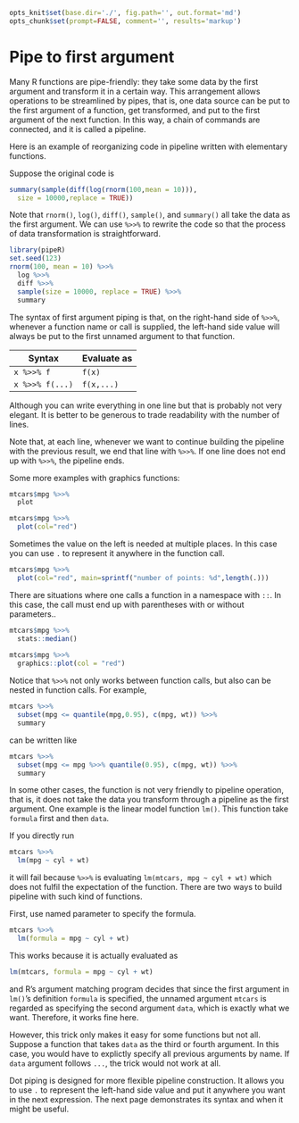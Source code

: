 ```r
opts_knit$set(base.dir='./', fig.path='', out.format='md')
opts_chunk$set(prompt=FALSE, comment='', results='markup')
```

# Pipe to first argument

Many R functions are pipe-friendly: they take some data by the first argument and transform it in a certain way. This arrangement allows operations to be streamlined by pipes, that is, one data source can be put to the first argument of a function, get transformed, and put to the first argument of the next function. In this way, a chain of commands are connected, and it is called a pipeline.

Here is an example of reorganizing code in pipeline written with elementary functions.

Suppose the original code is

```r
summary(sample(diff(log(rnorm(100,mean = 10))),
  size = 10000,replace = TRUE))
```

Note that `rnorm()`, `log()`, `diff()`, `sample()`, and `summary()` all take the data as the first argument. We can use `%>>%` to rewrite the code so that the process of data transformation is straightforward.

```r
library(pipeR)
set.seed(123)
rnorm(100, mean = 10) %>>%
  log %>>%
  diff %>>%
  sample(size = 10000, replace = TRUE) %>>%
  summary
```

The syntax of first argument piping is that, on the right-hand side of `%>>%`, whenever a function name or call is supplied, the left-hand side value will always be put to the first unnamed argument to that function.

| Syntax | Evaluate as |
|--------|-------------|
|`x %>>% f`| `f(x)` |
|`x %>>% f(...)`| `f(x,...)` |

Although you can write everything in one line but that is probably not very elegant. It is better to be generous to trade readability with the number of lines. 

Note that, at each line, whenever we want to continue building the pipeline with the previous result, we end that line with `%>>%`. If one line does not end up with `%>>%`, the pipeline ends.

Some more examples with graphics functions:

```r
mtcars$mpg %>>%
  plot
```

```r
mtcars$mpg %>>%
  plot(col="red")
```

Sometimes the value on the left is needed at multiple places. In this case you can use `.` to represent it anywhere in the function call.

```r
mtcars$mpg %>>%
  plot(col="red", main=sprintf("number of points: %d",length(.)))
```

There are situations where one calls a function in a namespace with `::`. In this case, the call must end up with parentheses with or without parameters..

```r
mtcars$mpg %>>%
  stats::median()
  
mtcars$mpg %>>%
  graphics::plot(col = "red")
```

Notice that `%>>%` not only works between function calls, but also can be nested in function calls. For example,

```r
mtcars %>>%
  subset(mpg <= quantile(mpg,0.95), c(mpg, wt)) %>>%
  summary
```

can be written like 

```r
mtcars %>>%
  subset(mpg <= mpg %>>% quantile(0.95), c(mpg, wt)) %>>%
  summary
```

In some other cases, the function is not very friendly to pipeline operation, that is, it does not take the data you transform through a pipeline as the first argument. One example is the linear model function `lm()`. This function take `formula` first and then `data`.

If you directly run

```r
mtcars %>>%
  lm(mpg ~ cyl + wt)
```

it will fail because `%>>%` is evaluating `lm(mtcars, mpg ~ cyl + wt)` which does not fulfil the expectation of the function. There are two ways to build pipeline with such kind of functions.

First, use named parameter to specify the formula.

```r
mtcars %>>%
  lm(formula = mpg ~ cyl + wt)
```

This works because it is actually evaluated as 

```r
lm(mtcars, formula = mpg ~ cyl + wt)
```

and R's argument matching program decides that since the first argument in `lm()`'s definition `formula` is specified, the unnamed argument `mtcars` is regarded as specifying the second argument `data`, which is exactly what we want. Therefore, it works fine here.

However, this trick only makes it easy for some functions but not all. Suppose a function that takes `data` as the third or fourth argument. In this case, you would have to explictly specify all previous arguments by name. If `data` argument follows `...`, the trick would not work at all.

Dot piping is designed for more flexible pipeline construction. It allows you to use `.` to represent the left-hand side value and put it anywhere you want in the next expression. The next page demonstrates its syntax and when it might be useful.
